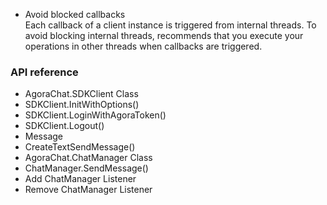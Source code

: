 <PlatformWrapper platform="windows">

* Avoid blocked callbacks  
  Each callback of a <Vpd k="NAME" /> client instance is triggered from internal threads. To avoid blocking internal threads, <Vg k="COMPANY"/> recommends that you execute your operations in other threads when callbacks are triggered.

### API reference​

- <Link to="{{Global.CHAT_SDK_API_WINDOWS}}/class_agora_chat_1_1_s_d_k_client.html">AgoraChat.SDKClient Class</Link>

- <Link to="{{Global.CHAT_SDK_API_WINDOWS}}/class_agora_chat_1_1_s_d_k_client.html#a77b332d22c4a2318a15ea127fa2f66dc">SDKClient.InitWithOptions()</Link>

- <Link to="{{Global.CHAT_SDK_API_WINDOWS}}/class_agora_chat_1_1_s_d_k_client.html#a66ed705ea3ab6e9af1c410393f297ac0">SDKClient.LoginWithAgoraToken()</Link>

- <Link to="{{Global.CHAT_SDK_API_WINDOWS}}/class_agora_chat_1_1_s_d_k_client.html#a98b67e590dbe9f6253449df9e82dd0c8">SDKClient.Logout()</Link>

- <Link to="{{Global.CHAT_SDK_API_WINDOWS}}/class_agora_chat_1_1_message.html">Message</Link>

- <Link to="{{Global.CHAT_SDK_API_WINDOWS}}/class_agora_chat_1_1_message.html#aa97fe7e237c0c2c7f2fd22a206985e2b">CreateTextSendMessage()</Link>

- <Link to="{{Global.CHAT_SDK_API_WINDOWS}}/class_agora_chat_1_1_chat_manager.html">AgoraChat.ChatManager Class</Link>

- <Link to="{{Global.CHAT_SDK_API_WINDOWS}}/class_agora_chat_1_1_chat_manager.html#af9f598e16100bebd4b035d8335262e2b">ChatManager.SendMessage()</Link>

- <Link to="{{Global.CHAT_SDK_API_WINDOWS}}/class_agora_chat_1_1_chat_manager.html#ad82fe37433d576cbf96af1fe9ad381db">Add ChatManager Listener</Link>

- <Link to="{{Global.CHAT_SDK_API_WINDOWS}}/class_agora_chat_1_1_chat_manager.html#af04896f0b9f6569bbd37d044ec7771bc">Remove ChatManager Listener</Link>

</PlatformWrapper>